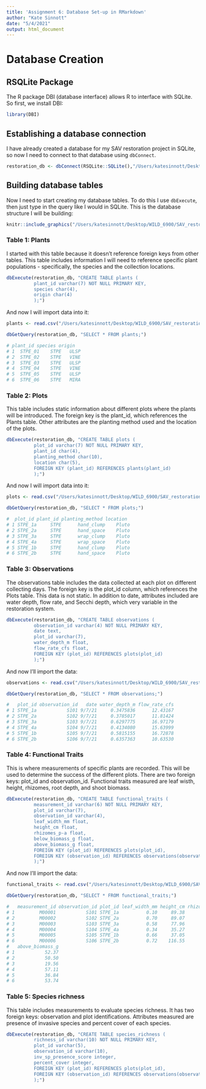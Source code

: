 ```yaml
---
title: 'Assignment 6: Database Set-up in RMarkdown'
author: "Kate Sinnott"
date: "5/4/2021"
output: html_document
---
```



# Database Creation

## RSQLite Package
The R package DBI (database interface) allows R to interface with SQLite. So first, 
we install DBI: 
```r
library(DBI)
```


## Establishing a database connection
I have already created a database for my SAV restoration project in SQLite, 
so now I need to connect to that database using `dbConnect`.
```r
restoration_db <- dbConnect(RSQLite::SQLite(),"/Users/katesinnott/Desktop/WILD_6900/SAV_restoration/SAV_restoration.db")
```

## Building database tables
Now I need to start creating my database tables. To do this I use `dbExecute`, then 
just type in the query like I would in SQLite. This is the database structure I will
be building: 

```r
knitr::include_graphics("/Users/katesinnott/Desktop/WILD_6900/SAV_restoration/Screen Shot 2021-03-01 at 7.28.09 PM.png")
```

### Table 1: Plants 
I started with this table because it doesn't reference foreign keys from other tables. This table includes information I will need to reference specific plant populations - 
specifically, the species and the collection locations. 
```r
dbExecute(restoration_db, "CREATE TABLE plants (
          plant_id varchar(7) NOT NULL PRIMARY KEY,
          species char(4),
          origin char(4)
          );")

```

And now I will import data into it:
```r
plants <- read.csv("/Users/katesinnott/Desktop/WILD_6900/SAV_restoration/raw_data/plants.csv")

```

```r
dbGetQuery(restoration_db, "SELECT * FROM plants;")

```

```r
# plant_id species origin
# 1  STPE_01    STPE   ULSP
# 2  STPE_02    STPE   VINE
# 3  STPE_03    STPE   ULSP
# 4  STPE_04    STPE   VINE
# 5  STPE_05    STPE   ULSP
# 6  STPE_06    STPE   MIRA
```


### Table 2: Plots
This table includes static information about different plots where the plants will be introduced. The foreign key is the plant_id, which references the Plants table. Other attributes are the planting method used and the location of the plots. 
```r
dbExecute(restoration_db, "CREATE TABLE plots (
          plot_id varchar(7) NOT NULL PRIMARY KEY,
          plant_id char(4),
          planting_method char(10),
          location char(5), 
          FOREIGN KEY (plant_id) REFERENCES plants(plant_id)
          );")

```

And now I will import data into it:
```r
plots <- read.csv("/Users/katesinnott/Desktop/WILD_6900/SAV_restoration/raw_data/plots.csv")

```

```r
dbGetQuery(restoration_db, "SELECT * FROM plots;")

```

```r
#  plot_id plant_id planting_method location
# 1 STPE_1a     STPE      hand_clump    Pluto
# 2 STPE_2a     STPE      hand_space    Pluto
# 3 STPE_3a     STPE      wrap_clump    Pluto
# 4 STPE_4a     STPE      wrap_space    Pluto
# 5 STPE_1b     STPE      hand_clump    Pluto
# 6 STPE_2b     STPE      hand_space    Pluto
```



### Table 3: Observations
The observations table includes the data collected at each plot on different collecting days. The foreign key is the plot_id column, which references the Plots table. This data is not static. In addition to date, attributes included are water depth, flow rate, and Secchi depth, which very variable in the restoration system. 
```r
dbExecute(restoration_db, "CREATE TABLE observations (
          observation_id varchar(4) NOT NULL PRIMARY KEY,
          date text,
          plot_id varchar(7), 
          water_depth_m float, 
          flow_rate_cfs float,
          FOREIGN KEY (plot_id) REFERENCES plots(plot_id)
          );")
```

And now I'll import the data:
```r
observations <- read.csv("/Users/katesinnott/Desktop/WILD_6900/SAV_restoration/raw_data/observations.csv")

```

```r
dbGetQuery(restoration_db, "SELECT * FROM observations;")

```

```r
#   plot_id observation_id   date water_depth_m flow_rate_cfs
# 1 STPE_1a           S101 9/7/21     0.3475836      12.43167
# 2 STPE_2a           S102 9/7/21     0.3785017      11.81424
# 3 STPE_3a           S103 9/7/21     0.6297775      16.97179
# 4 STPE_4a           S104 9/7/21     0.4134080      15.63999
# 5 STPE_1b           S105 9/7/21     0.5815155      16.72878
# 6 STPE_2b           S106 9/7/21     0.6357363      10.63530
```

### Table 4: Functional Traits
This is where measurements of specific plants are recorded. This will be used to determine the success of the different plots. There are two foreign keys: plot_id and observation_id. Functional traits measured are leaf wisth, height, rhizomes, root depth, and shoot biomass. 
```r
dbExecute(restoration_db, "CREATE TABLE functional_traits (
          measurement_id varchar(6) NOT NULL PRIMARY KEY,
          plot_id varchar(7),
          observation_id varchar(4), 
          leaf_width_mm float, 
          height_cm float, 
          rhizomes_p-a float, 
          below_biomass_g float, 
          above_biomass_g float,
          FOREIGN KEY (plot_id) REFERENCES plots(plot_id),
          FOREIGN KEY (observation_id) REFERENCES observations(observation_id)
          );")
```

And now I'll import the data:
```r
functional_traits <- read.csv("/Users/katesinnott/Desktop/WILD_6900/SAV_restoration/raw_data/functional_traits.csv")

```

```r
dbGetQuery(restoration_db, "SELECT * FROM functional_traits;")

```

```r
#   measurement_id observation_id plot_id leaf_width_mm height_cm rhizomes_p.a below_biomass_g
# 1         M00001           S101 STPE_1a          0.10     89.38            p           11.53
# 2         M00002           S102 STPE_2a          0.70     89.07            p            3.10
# 3         M00003           S103 STPE_3a          0.58     77.96            a            6.43
# 4         M00004           S104 STPE_4a          0.34     35.27            p           27.12
# 5         M00005           S105 STPE_1b          0.66     37.05            p           20.20
# 6         M00006           S106 STPE_2b          0.72    116.55            p           15.24
#   above_biomass_g
# 1           52.37
# 2           50.50
# 3           19.56
# 4           57.11
# 5           36.84
# 6           53.74
```

### Table 5: Species richness
This table includes measurements to evaluate species richness. It has two foreign keys: observation and plot identifications. Attributes measured are presence of invasive species and percent cover of each species. 
```r
dbExecute(restoration_db, "CREATE TABLE species_richness (
          richness_id varchar(10) NOT NULL PRIMARY KEY,
          plot_id varchar(5),
          observation_id varchar(10),
          inv_sp_presence_score integer, 
          percent_cover integer,
          FOREIGN KEY (plot_id) REFERENCES plots(plot_id),
          FOREIGN KEY (observation_id) REFERENCES observations(observation_id)
          );")
```